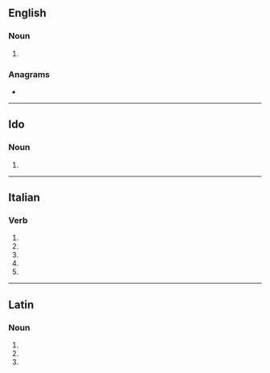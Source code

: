 ==English==

===Noun===
{{head|en|noun plural form}}

# {{plural of|silurus|lang=en}}

===Anagrams===
* {{anagrams|en|surili}}

----

==Ido==

===Noun===
{{head|io|noun form}}

# {{plural of|siluro|lang=io}}

----

==Italian==

===Verb===
{{head|it|verb form}}

# {{inflection of|silurare||2|s|pres|indc|lang=it}}
# {{inflection of|silurare||1|s|pres|subj|lang=it}}
# {{inflection of|silurare||2|s|pres|subj|lang=it}}
# {{inflection of|silurare||3|s|pres|subj|lang=it}}
# {{inflection of|silurare||3|s|impr|lang=it}}

----

==Latin==

===Noun===
{{la-noun-form|silūrī}}

# {{inflection of|silūrus||nom|p|lang=la}}
# {{inflection of|silūrus||gen|s|lang=la}}
# {{inflection of|silūrus||voc|p|lang=la}}